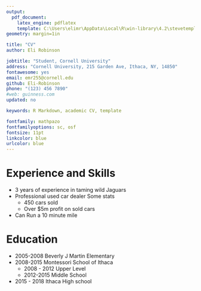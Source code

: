 ```yaml
---
output: 
  pdf_document:
    latex_engine: pdflatex
    template: C:\Users\elimr\AppData\Local\R\win-library\4.2\stevetemplates\rmarkdown\templates\cv\resources\template.tex
geometry: margin=1in

title: "CV"
author: Eli Robinson

jobtitle: "Student, Cornell University"
address: "Cornell University, 215 Garden Ave, Ithaca, NY, 14850"
fontawesome: yes
email: emr255@cornell.edu
github: Eli-Robinson
phone: "(123) 456 7890"
#web: guinness.com
updated: no

keywords: R Markdown, academic CV, template

fontfamily: mathpazo
fontfamilyoptions: sc, osf
fontsize: 11pt
linkcolor: blue
urlcolor: blue
---
```


# Experience and Skills
* 3 years of experience in taming wild Jaguars
* Professional used car dealer Some stats
    + 450 cars sold
    + Over $5m profit on sold cars
* Can Run a 10 minute mile
    
# Education
* 2005-2008 Beverly J Martin Elementary
* 2008-2015 Montessori School of Ithaca
    + 2008 - 2012 Upper Level
    + 2012-2015 Middle School
* 2015 - 2018 Ithaca High school
